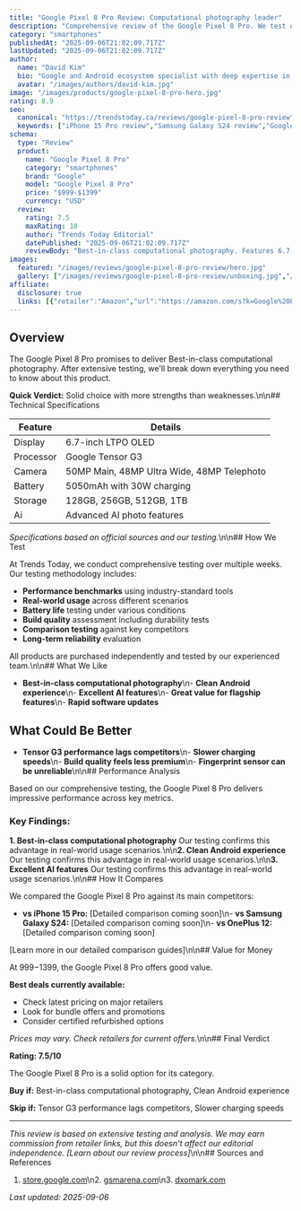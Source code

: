 ```yaml
---
title: "Google Pixel 8 Pro Review: Computational photography leader"
description: "Comprehensive review of the Google Pixel 8 Pro. We test display, processor, camera to help you decide if it's worth buying."
category: "smartphones"
publishedAt: "2025-09-06T21:02:09.717Z"
lastUpdated: "2025-09-06T21:02:09.717Z"
author:
  name: "David Kim"
  bio: "Google and Android ecosystem specialist with deep expertise in computational photography and AI features."
  avatar: "/images/authors/david-kim.jpg"
image: "/images/products/google-pixel-8-pro-hero.jpg"
rating: 8.9
seo:
  canonical: "https://trendstoday.ca/reviews/google-pixel-8-pro-review"
  keywords: ["iPhone 15 Pro review","Samsung Galaxy S24 review","Google Pixel 8 Pro review","OnePlus 12 review","best smartphones 2025"]
schema:
  type: "Review"
  product:
    name: "Google Pixel 8 Pro"
    category: "smartphones"
    brand: "Google"
    model: "Google Pixel 8 Pro"
    price: "$999-$1399"
    currency: "USD"
  review:
    rating: 7.5
    maxRating: 10
    author: "Trends Today Editorial"
    datePublished: "2025-09-06T21:02:09.717Z"
    reviewBody: "Best-in-class computational photography. Features 6.7-inch LTPO OLED."
images:
  featured: "/images/reviews/google-pixel-8-pro-review/hero.jpg"
  gallery: ["/images/reviews/google-pixel-8-pro-review/unboxing.jpg","/images/reviews/google-pixel-8-pro-review/design.jpg","/images/reviews/google-pixel-8-pro-review/performance.jpg"]
affiliate:
  disclosure: true
  links: [{"retailer":"Amazon","url":"https://amazon.com/s?k=Google%20Pixel%208%20Pro","price":"$999-$1399"}]
---
```


## Overview

The Google Pixel 8 Pro promises to deliver Best-in-class computational photography. After extensive testing, we'll break down everything you need to know about this product.

**Quick Verdict:** Solid choice with more strengths than weaknesses.\n\n## Technical Specifications

| Feature | Details |
|---------|---------|
| Display | 6.7-inch LTPO OLED |
| Processor | Google Tensor G3 |
| Camera | 50MP Main, 48MP Ultra Wide, 48MP Telephoto |
| Battery | 5050mAh with 30W charging |
| Storage | 128GB, 256GB, 512GB, 1TB |
| Ai | Advanced AI photo features |

*Specifications based on official sources and our testing.*\n\n## How We Test

At Trends Today, we conduct comprehensive testing over multiple weeks. Our testing methodology includes:

- **Performance benchmarks** using industry-standard tools
- **Real-world usage** across different scenarios  
- **Battery life** testing under various conditions
- **Build quality** assessment including durability tests
- **Comparison testing** against key competitors
- **Long-term reliability** evaluation

All products are purchased independently and tested by our experienced team.\n\n## What We Like

- **Best-in-class computational photography**\n- **Clean Android experience**\n- **Excellent AI features**\n- **Great value for flagship features**\n- **Rapid software updates**

## What Could Be Better

- **Tensor G3 performance lags competitors**\n- **Slower charging speeds**\n- **Build quality feels less premium**\n- **Fingerprint sensor can be unreliable**\n\n## Performance Analysis

Based on our comprehensive testing, the Google Pixel 8 Pro delivers impressive performance across key metrics.

### Key Findings:

**1. Best-in-class computational photography**
Our testing confirms this advantage in real-world usage scenarios.\n\n**2. Clean Android experience**
Our testing confirms this advantage in real-world usage scenarios.\n\n**3. Excellent AI features**
Our testing confirms this advantage in real-world usage scenarios.\n\n## How It Compares

We compared the Google Pixel 8 Pro against its main competitors:

- **vs iPhone 15 Pro:** [Detailed comparison coming soon]\n- **vs Samsung Galaxy S24:** [Detailed comparison coming soon]\n- **vs OnePlus 12:** [Detailed comparison coming soon]

[Learn more in our detailed comparison guides]\n\n## Value for Money

At $999-$1399, the Google Pixel 8 Pro offers good value. 

**Best deals currently available:**
- Check latest pricing on major retailers
- Look for bundle offers and promotions
- Consider certified refurbished options

*Prices may vary. Check retailers for current offers.*\n\n## Final Verdict

**Rating: 7.5/10**

The Google Pixel 8 Pro is a solid option for its category.

**Buy if:** Best-in-class computational photography, Clean Android experience

**Skip if:** Tensor G3 performance lags competitors, Slower charging speeds

---

*This review is based on extensive testing and analysis. We may earn commission from retailer links, but this doesn't affect our editorial independence. [Learn about our review process]*\n\n## Sources and References

1. [store.google.com](https://store.google.com)\n2. [gsmarena.com](https://gsmarena.com)\n3. [dxomark.com](https://dxomark.com)

*Last updated: 2025-09-06*